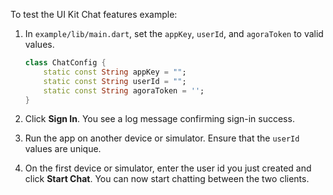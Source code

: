 <PlatformWrapper platform="flutter">

To test the UI Kit Chat features example:

1. In `example/lib/main.dart`, set the `appKey`, `userId`, and `agoraToken` to valid values.

    ```dart
    class ChatConfig {
        static const String appKey = "";
        static const String userId = "";
        static const String agoraToken = '';
    }
    ```

1. Click **Sign In**. You see a log message confirming sign-in success.

1. Run the app on another device or simulator. Ensure that the `userId` values are unique.

1. On the first device or simulator, enter the user id you just created and click **Start Chat**. You can now start chatting between the two clients.

</PlatformWrapper>